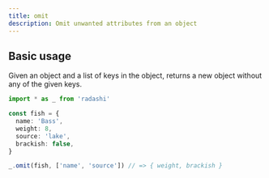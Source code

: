 ```yaml
---
title: omit
description: Omit unwanted attributes from an object
---
```


## Basic usage

Given an object and a list of keys in the object, returns a new object without any of the given keys.

```ts
import * as _ from 'radashi'

const fish = {
  name: 'Bass',
  weight: 8,
  source: 'lake',
  brackish: false,
}

_.omit(fish, ['name', 'source']) // => { weight, brackish }
```
